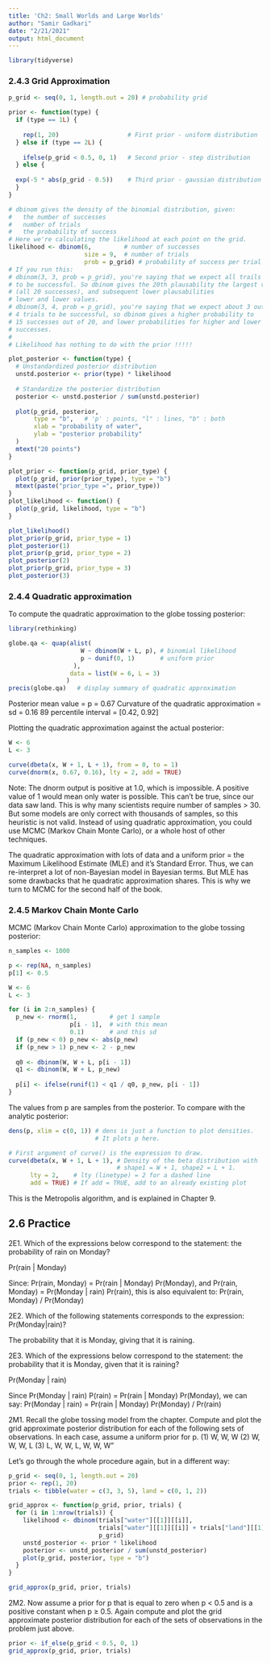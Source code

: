 ```yaml
---
title: 'Ch2: Small Worlds and Large Worlds'
author: "Samir Gadkari"
date: "2/21/2021"
output: html_document
---
```


```r
library(tidyverse)
```


### 2.4.3 Grid Approximation

```r
p_grid <- seq(0, 1, length.out = 20) # probability grid

prior <- function(type) {
  if (type == 1L) {
    
    rep(1, 20)                   # First prior - uniform distribution
  } else if (type == 2L) {
    
    ifelse(p_grid < 0.5, 0, 1)   # Second prior - step distribution
  } else {
    
  exp(-5 * abs(p_grid - 0.5))    # Third prior - gaussian distribution
  }
}

# dbinom gives the density of the binomial distribution, given:
#   the number of successes
#   number of trials
#   the probability of success
# Here we're calculating the likelihood at each point on the grid.
likelihood <- dbinom(6,         # number of successes
                     size = 9,  # number of trials
                     prob = p_grid) # probability of success per trial
# If you run this:
# dbinom(3, 3, prob = p_grid), you're saying that we expect all trails
# to be successful. So dbinom gives the 20th plausability the largest value,
# (all 20 successes), and subsequent lower plausabilities 
# lower and lower values.
# dbinom(3, 4, prob = p_grid), you're saying that we expect about 3 out of
# 4 trials to be successful, so dbinom gives a higher probability to 
# 15 successes out of 20, and lower probabilities for higher and lower
# successes.
# 
# Likelihood has nothing to do with the prior !!!!!

plot_posterior <- function(type) {
  # Unstandardized posterior distribution
  unstd.posterior <- prior(type) * likelihood
  
  # Standardize the posterior distribution
  posterior <- unstd.posterior / sum(unstd.posterior)
  
  plot(p_grid, posterior, 
       type = "b",   # 'p' : points, "l" : lines, "b" : both
       xlab = "probability of water",
       ylab = "posterior probability"
  )
  mtext("20 points")
}
```
```r
plot_prior <- function(p_grid, prior_type) {
  plot(p_grid, prior(prior_type), type = "b")
  mtext(paste("prior_type =", prior_type))
}
plot_likelihood <- function() {
  plot(p_grid, likelihood, type = "b")
}
```

```r
plot_likelihood()
plot_prior(p_grid, prior_type = 1)
plot_posterior(1)
plot_prior(p_grid, prior_type = 2)
plot_posterior(2)
plot_prior(p_grid, prior_type = 3)
plot_posterior(3)
```

### 2.4.4 Quadratic approximation

To compute the quadratic approximation to the globe tossing posterior:
```r
library(rethinking)

globe.qa <- quap(alist(
                    W ~ dbinom(W + L, p), # binomial likelihood
                    p ~ dunif(0, 1)       # uniform prior
                  ),
                 data = list(W = 6, L = 3)
                )
precis(globe.qa)   # display summary of quadratic approximation
```

Posterior mean value = p = 0.67
Curvature of the quadratic approximation = sd = 0.16
89 percentile interval = [0.42, 0.92]

Plotting the quadratic approximation against the actual posterior:
```r
W <- 6
L <- 3

curve(dbeta(x, W + 1, L + 1), from = 0, to = 1)
curve(dnorm(x, 0.67, 0.16), lty = 2, add = TRUE)
```
Note: The dnorm output is positive at 1.0, which is impossible.
A positive value of 1 would mean only water is possible.
This can't be true, since our data saw land.
This is why many scientists require number of samples > 30.
But some models are only correct with thousands of samples, so this
heuristic is not valid. Instead of using quadratic approximation,
you could use MCMC (Markov Chain Monte Carlo), or a whole host of
other techniques.

The quadratic approximation with lots of data and a uniform prior =
the Maximum Likelihood Estimate (MLE) and it's Standard Error. Thus, we can
re-interpret a lot of non-Bayesian model in Bayesian terms. But MLE 
has some drawbacks that he quadratic approximation shares. This is why
we turn to MCMC for the second half of the book.

### 2.4.5 Markov Chain Monte Carlo

MCMC (Markov Chain Monte Carlo) approximation to the globe tossing 
posterior:
```r
n_samples <- 1000

p <- rep(NA, n_samples)
p[1] <- 0.5

W <- 6
L <- 3

for (i in 2:n_samples) {
  p_new <- rnorm(1,         # get 1 sample 
                 p[i - 1],  # with this mean
                 0.1)       # and this sd
  if (p_new < 0) p_new <- abs(p_new)
  if (p_new > 1) p_new <- 2 - p_new
  
  q0 <- dbinom(W, W + L, p[i - 1])
  q1 <- dbinom(W, W + L, p_new)
  
  p[i] <- ifelse(runif(1) < q1 / q0, p_new, p[i - 1])
}
```

The values from p are samples from the posterior. To compare with the
analytic posterior:
```r
dens(p, xlim = c(0, 1)) # dens is just a function to plot densities.
                        # It plots p here.

# First argument of curve() is the expression to draw.
curve(dbeta(x, W + 1, L + 1), # Density of the beta distribution with
                              # shape1 = W + 1, shape2 = L + 1.
      lty = 2,    # lty (linetype) = 2 for a dashed line
      add = TRUE) # If add = TRUE, add to an already existing plot
```

This is the Metropolis algorithm, and is explained in Chapter 9.

## 2.6 Practice

2E1. Which of the expressions below correspond to the statement: the probability of rain on Monday?

Pr(rain | Monday)

Since:
Pr(rain, Monday) = Pr(rain | Monday) Pr(Monday), and
Pr(rain, Monday) = Pr(Monday | rain) Pr(rain), this is also
equivalent to:
Pr(rain, Monday) / Pr(Monday)

2E2. Which of the following statements corresponds to the expression: Pr(Monday|rain)?

The probability that it is Monday, giving that it is raining.

2E3. Which of the expressions below correspond to the statement: the probability that it is Monday, given that it is raining?

Pr(Monday | rain)

Since Pr(Monday | rain) P(rain) = Pr(rain | Monday) Pr(Monday), we can say:
Pr(Monday | rain) = Pr(rain | Monday) Pr(Monday) / Pr(rain)

2M1. Recall the globe tossing model from the chapter. Compute and plot the grid approximate posterior distribution for each of the following sets of observations. In each case, assume a uniform prior for p.
(1) W, W, W
(2) W, W, W, L
(3) L, W, W, L, W, W, W”

Let's go through the whole procedure again, but in a different way:
```r
p_grid <- seq(0, 1, length.out = 20)
prior <- rep(1, 20)
trials <- tibble(water = c(3, 3, 5), land = c(0, 1, 2))

grid_approx <- function(p_grid, prior, trials) {
  for (i in 1:nrow(trials)) {
    likelihood <- dbinom(trials["water"][[1]][[i]], 
                         trials["water"][[1]][[i]] + trials["land"][[1]][[i]],
                         p_grid)
    unstd_posterior <- prior * likelihood
    posterior <- unstd_posterior / sum(unstd_posterior)
    plot(p_grid, posterior, type = "b")
  }
}

grid_approx(p_grid, prior, trials)
```

2M2. Now assume a prior for p that is equal to zero when p < 0.5 and is a positive constant when p ≥ 0.5. Again compute and plot the grid approximate posterior distribution for each of the sets of observations in the problem just above.

```r
prior <- if_else(p_grid < 0.5, 0, 1)
grid_approx(p_grid, prior, trials)
```

